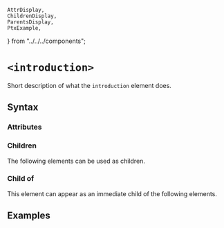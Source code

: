     AttrDisplay,
    ChildrenDisplay,
    ParentsDisplay,
    PtxExample,
} from "../../../components";

# `<introduction>`

Short description of what the `introduction` element does.

## Syntax

### Attributes

<AttrDisplay name="introduction" />

### Children

The following elements can be used as children.

<ChildrenDisplay name="introduction" />

### Child of

This element can appear as an immediate child of the following elements.

<ParentsDisplay name="introduction" />

## Examples

    